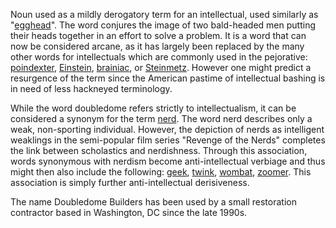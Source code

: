 Noun used as a mildly derogatory term for an intellectual, used similarly as "[[egghead]]".  The word conjures the image of two bald-headed men putting their heads together in an effort to solve a problem.  It is a word that can now be considered arcane, as it has largely been replaced by the many other words for intellectuals which are commonly used in the pejorative: [[poindexter]], [[Einstein]], [[brainiac]], or [[Steinmetz]].  However one might predict a resurgence of the term since the American pastime of intellectual bashing is in need of less hackneyed terminology.

While the word doubledome refers strictly to intellectualism, it can be considered a synonym for the term [[nerd]]. The word nerd describes only a weak, non-sporting individual.  However, the depiction of nerds as intelligent weaklings in the semi-popular film series "Revenge of the Nerds" completes the link between scholastics and nerdishness.  Through this association, words synonymous with nerdism become anti-intellectual verbiage and thus might then also include the following: [[geek]], [[twink]], [[wombat]], [[zoomer]].  This association is simply further anti-intellectual derisiveness.

The name Doubledome Builders has been used by a small restoration contractor based in Washington, DC since the late 1990s.